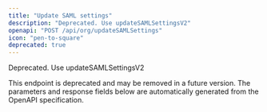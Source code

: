 ```yaml
---
title: "Update SAML settings"
description: "Deprecated. Use updateSAMLSettingsV2"
openapi: "POST /api/org/updateSAMLSettings"
icon: "pen-to-square"
deprecated: true
---
```


Deprecated. Use updateSAMLSettingsV2

<Warning>
This endpoint is deprecated and may be removed in a future version.
</Warning>

<Note>
The parameters and response fields below are automatically generated from the OpenAPI specification.
</Note>
